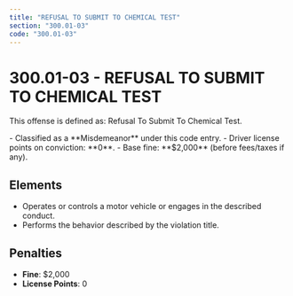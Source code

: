 ```yaml
---
title: "REFUSAL TO SUBMIT TO CHEMICAL TEST"
section: "300.01-03"
code: "300.01-03"
---
```





# 300.01-03 - REFUSAL TO SUBMIT TO CHEMICAL TEST

This offense is defined as: Refusal To Submit To Chemical Test.

<Aside type="caution" title="Charge Type: Misdemeanor">
- Classified as a **Misdemeanor** under this code entry.
- Driver license points on conviction: **0**.
- Base fine: **$2,000** (before fees/taxes if any).
</Aside>

## Elements
- Operates or controls a motor vehicle or engages in the described conduct.
- Performs the behavior described by the violation title.

## Penalties
- **Fine**: $2,000
- **License Points**: 0
